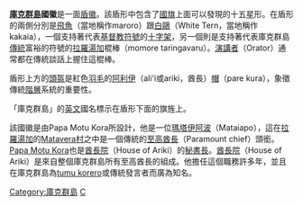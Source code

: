 {{Infobox coat of arms
|name             = 库克群岛国徽
|image            = Coat of arms of the Cook Islands.svg
|image_width      = 250
| image2            =Emblem of the Cook Islands Federation.svg
 | image2_width     = 200
 | image2_caption   = [[库克群岛联邦|库克群岛联邦]]国徽
|middle           = Royal Coat of Arms of the United Kingdom.svg
|middle_width     = 200
|middle_caption   = [[英国皇家徽章|英国皇家徽章]]
|lesser           = Coat of arms of New Zealand.svg
|lesser_alt       = 
|lesser_width     = 200
|lesser_caption   = [[新西兰国徽|新西兰国徽]]
|armiger          = {{COK}}
|year_adopted     =
|crest            = 
|torse            = 
|shield           = 
|supporters       = [[飞鱼|飞鱼]]（''maroro''）和[[白鸥|白鸥]]（''kakaia''）
|compartment      = 
|motto            = 
|orders           = 
|other_elements   = 
|earlier_versions = 
|use              = 
}}

'''[[庫克群島|庫克群島]]國徽'''是一面[[紋章|盾徽]]。該盾形中包含了[[庫克群島國旗|國旗]]上面可以發現的十五[[星|星]]形。在盾形的兩側分別是[[飛魚|飛魚]]（當地稱作maroro）跟[[白鷗|白鷗]]（White Tern，當地稱作kakaia），一個支持著代表[[基督教|基督教]][[符號|符號]]的[[十字|十字架]]，另一個則是支持著代表庫克群島[[傳統|傳統]]富裕的符號的[[拉羅湯加|拉羅湯加]]棍棒（momore taringavaru）。[[演講者|演講者]]（Orator）通常都在傳統談話上握住這棍棒。

盾形上方的[[頭盔|頭盔]]是紅色[[羽毛|羽毛]]的[[阿利伊|阿利伊]]（ali'i或ariki，酋長）[[帽子|帽]]（pare kura），象徵傳統[[階層|階層]]系統的重要性。

「庫克群島」的[[英文|英文]]國名標示在盾形下面的旗旌上。

該國徽是由Papa Motu Kora所設計，他是一位[[瑪塔伊阿波|瑪塔伊阿波]]（Mataiapo），這在[[拉羅湯加|拉羅湯加]]的[[Matavera村|Matavera村]]之中是一個傳統的[[至高酋長|至高酋長]]（Paramount chief）頭銜。[[Papa_Motu_Kora|Papa Motu Kora]]也是[[酋長院|酋長院]]（House of Ariki）的[[秘書|秘書長]]。[[酋長院|酋長院]]（House of Ariki）是來自整個庫克群島所有至高酋長的組成。他擔任這個職務許多年，並且在庫克群島為[[tumu_korero|tumu korero]]或傳統發言者而廣為知名。

{{大洋洲题目|国徽}}

[[Category:庫克群島|Category:庫克群島]] 
[[Category:國徽|C]]